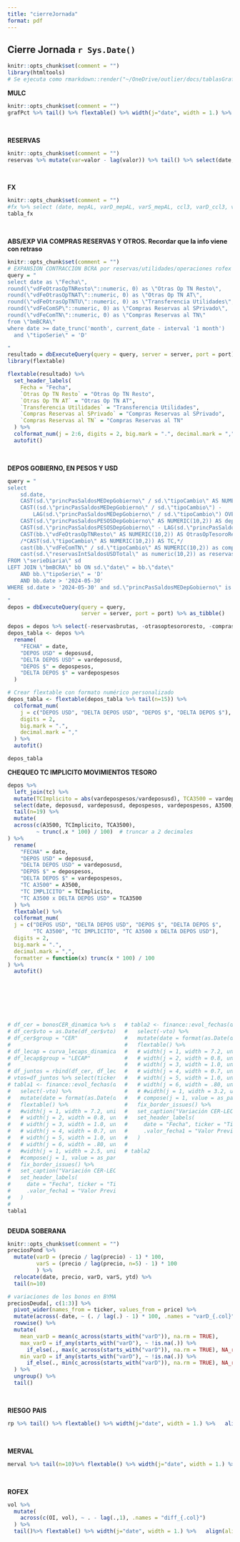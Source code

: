 ```yaml
---
title: "cierreJornada"
format: pdf
---
```


## Cierre Jornada `r Sys.Date()`

```r
knitr::opts_chunk$set(comment = "")
library(htmltools)
# Se ejecuta como rmarkdown::render("~/OneDrive/outlier/docs/tablasGraficos/cierre_jornada.qmd", envir = .GlobalEnv)
```

**MULC**

```r
knitr::opts_chunk$set(comment = "")
grafPct %>% tail() %>% flextable() %>% width(j="date", width = 1.) %>%   align(align="center", part = "all")
```

<br>

**RESERVAS**

```r
knitr::opts_chunk$set(comment = "")
reservas %>% mutate(var=valor - lag(valor)) %>% tail() %>% select(date, reservasTXT, var) %>% flextable() %>% width(j="date", width = 1.) %>%   align(align="center", part = "all")
```

<br>

**FX**

```r
knitr::opts_chunk$set(comment = "")
#fx %>% select (date, mepAL, varD_mepAL, varS_mepAL, ccl3, varD_ccl3, varS_ccl3, canjeCCL3, A3500, brechaTXT) %>% tail() %>% print(n = Inf, width = Inf)
tabla_fx
```

<br>

**ABS/EXP VIA COMPRAS RESERVAS Y OTROS. Recordar que la info viene con retraso**

```r
knitr::opts_chunk$set(comment = "")
# EXPANSION CONTRACCION BCRA por reservas/utilidades/operaciones rofex desde el 1 día del mes anterior trae los datos
query = "
select date as \"Fecha\", 
round(\"vdFeOtrasOpTNResto\"::numeric, 0) as \"Otras Op TN Resto\", 
round(\"vdFeOtrasOpTNAT\"::numeric, 0) as \"Otras Op TN AT\", 
round(\"vdFeOtrasOpTNTU\"::numeric, 0) as \"Transferencia Utilidades\", 
round(\"vdFeComSP\"::numeric, 0) as \"Compras Reservas al SPrivado\", 
round(\"vdFeComTN\"::numeric, 0) as \"Compras Reservas al TN\" 
from \"bmBCRA\" 
where date >= date_trunc('month', current_date - interval '1 month') 
  and \"tipoSerie\" = 'D'

"
resultado = dbExecuteQuery(query = query, server = server, port = port)
library(flextable)

flextable(resultado) %>%
  set_header_labels(
    Fecha = "Fecha",
    `Otras Op TN Resto` = "Otras Op TN Resto",
    `Otras Op TN AT` = "Otras Op TN AT",
    `Transferencia Utilidades` = "Transferencia Utilidades",
    `Compras Reservas al SPrivado` = "Compras Reservas al SPrivado",
    `Compras Reservas al TN` = "Compras Reservas al TN"
  ) %>%
  colformat_num(j = 2:6, digits = 2, big.mark = ".", decimal.mark = ",") %>%
  autofit()
```

<br>

**DEPOS GOBIERNO, EN PESOS Y USD**

```r
query = "
select	
    sd.date,
    CAST(sd.\"princPasSaldosMEDepGobierno\" / sd.\"tipoCambio\" AS NUMERIC(10,2)) AS deposUSD,
    CAST((sd.\"princPasSaldosMEDepGobierno\" / sd.\"tipoCambio\") -
        LAG(sd.\"princPasSaldosMEDepGobierno\" / sd.\"tipoCambio\") OVER (ORDER BY bb.date) AS NUMERIC(10,2)) AS varDeposUSD,
    CAST(sd.\"princPasSaldosPESOSDepGobierno\" AS NUMERIC(10,2)) AS deposPesos,
    CAST(sd.\"princPasSaldosPESOSDepGobierno\" - LAG(sd.\"princPasSaldosPESOSDepGobierno\") OVER (ORDER BY sd.date) AS NUMERIC(10,2)) AS varDeposPesos,
    CAST(bb.\"vdFeOtrasOpTNResto\" AS NUMERIC(10,2)) AS OtrasOpTesoroResto,
    /*CAST(sd.\"tipoCambio\" AS NUMERIC(10,2)) AS TC,*/
    cast(bb.\"vdFeComTN\" / sd.\"tipoCambio\" AS NUMERIC(10,2)) as comprasUSDTesoro,
    cast(sd.\"reservasIntSaldosUSDTotal\" as numeric(10,2)) as reservasBrutas
FROM \"serieDiaria\" sd
LEFT JOIN \"bmBCRA\" bb ON sd.\"date\" = bb.\"date\"
    AND bb.\"tipoSerie\" = 'D'
    AND bb.date > '2024-05-30'
WHERE sd.date > '2024-05-30' and sd.\"princPasSaldosMEDepGobierno\" is not null

"
depos = dbExecuteQuery(query = query, 
                       server = server, port = port) %>% as_tibble()

depos = depos %>% select(-reservasbrutas, -otrasoptesororesto, -comprasusdtesoro)
depos_tabla <- depos %>%
  rename(
    "FECHA" = date,
    "DEPOS USD" = deposusd,
    "DELTA DEPOS USD" = vardeposusd,
    "DEPOS $" = depospesos,
    "DELTA DEPOS $" = vardepospesos
  ) 

# Crear flextable con formato numérico personalizado
depos_tabla <- flextable(depos_tabla %>% tail(n=15)) %>%
  colformat_num(
    j = c("DEPOS USD", "DELTA DEPOS USD", "DEPOS $", "DELTA DEPOS $"),
    digits = 2,
    big.mark = ".",
    decimal.mark = ","
  ) %>%
  autofit()

depos_tabla

```


**CHEQUEO TC IMPLICITO MOVIMIENTOS TESORO**
```r

depos %>% 
  left_join(tc) %>% 
  mutate(TCImplicito = abs(vardepospesos/vardeposusd), TCA3500 = vardeposusd * A3500) %>% 
  select(date, deposusd, vardeposusd, depospesos, vardepospesos, A3500, TCImplicito, TCA3500) %>% 
  tail(n=19) %>% 
  mutate(
  across(c(A3500, TCImplicito, TCA3500),
         ~ trunc(.x * 100) / 100)  # truncar a 2 decimales
) %>% 
  rename(
    "FECHA" = date,
    "DEPOS USD" = deposusd,
    "DELTA DEPOS USD" = vardeposusd,
    "DEPOS $" = depospesos,
    "DELTA DEPOS $" = vardepospesos,
    "TC A3500" = A3500,
    "TC IMPLICITO" = TCImplicito,
    "TC A3500 x DELTA DEPOS USD" = TCA3500
  ) %>% 
  flextable() %>%
  colformat_num(
  j = c("DEPOS USD", "DELTA DEPOS USD", "DEPOS $", "DELTA DEPOS $", 
        "TC A3500", "TC IMPLICITO", "TC A3500 x DELTA DEPOS USD"),
  digits = 2,
  big.mark = ".",
  decimal.mark = ",",
  formatter = function(x) trunc(x * 100) / 100
) %>% 
  autofit()
  
```
<br>

<br>

<!--**Variación CER-LECAP** -->

```{=html}
<style>
.columns .column table {
  width: 100% !important;
  font-size: 12px;
}
.columns .column table td,
.columns .column table th {
  white-space: nowrap !important;
  padding: 4px 8px !important;
}
</style>
```
::: {.columns style="display: flex; gap: 20px; flex-wrap: nowrap;"}
::: {.column style="width: 50%; max-width: 50%; box-sizing: border-box;"}
```r
# df_cer = bonosCER_dinamica %>% select(date, ticker, price, vto = maturity)
# df_cer$vto = as.Date(df_cer$vto)
# df_cer$group = "CER"
# 
# df_lecap = curva_lecaps_dinamica %>% select(date, ticker, price, vto=date_vto)
# df_lecap$group = "LECAP"
# 
# df_juntos = rbind(df_cer, df_lecap) %>% arrange(date)
# vtos=df_juntos %>% select(ticker, vto) %>% distinct(ticker, .keep_all = T)
# tabla1 <- finance::evol_fechas(df_juntos, fecha1 = "2025-07-15", fecha2 = Sys.Date(), campo = "price", campo_fecha = "date") %>% 
#   select(-vto) %>%
#   mutate(date = format(as.Date(date), "%d/%m")) %>%
#   flextable() %>% 
#   #width(j = 1, width = 7.2, unit = "in") %>%  # Ancho para fecha
#   # width(j = 2, width = 0.8, unit = "in") %>%  # Ancho para ticker
#   # width(j = 3, width = 1.0, unit = "in") %>%  # Ancho para precio
#   # width(j = 4, width = 0.7, unit = "in") %>%  # Ancho para grupo
#   # width(j = 5, width = 1.0, unit = "in") %>%  # Ancho para valor previo
#   # width(j = 6, width = .80, unit = "in") %>%  # Ancho para variación
#   #width(j = 1, width = 2.5, unit = "in") %>% # Ancho fijo para la columna "Fecha"
#   #compose(j = 1, value = as_paragraph(as_chunk(date))) %>% # Sin props adicionales
#   fix_border_issues() %>%
#   set_caption("Variación CER-LECAP 15/07/2025 y hoy") %>% 
#   set_header_labels(
#     date = "Fecha", ticker = "Ticker", price = "Precio Hoy", group = "Grupo",
#     .valor_fecha1 = "Valor Previo", variacion_pct = "Variación"
#   ) 
# 
tabla1
```
:::

::: {.column style="width: 50%; max-width: 50%; box-sizing: border-box;"}
```r
# tabla2 <- finance::evol_fechas(df_juntos, fecha1 = "2025-06-30", fecha2 = Sys.Date(), campo = "price", campo_fecha = "date") %>% 
#   select(-vto) %>%
#   mutate(date = format(as.Date(date), "%d/%m")) %>%
#   flextable() %>% 
#   # width(j = 1, width = 7.2, unit = "in") %>%  # Ancho para fecha
#   # width(j = 2, width = 0.8, unit = "in") %>%  # Ancho para ticker
#   # width(j = 3, width = 1.0, unit = "in") %>%  # Ancho para precio
#   # width(j = 4, width = 0.7, unit = "in") %>%  # Ancho para grupo
#   # width(j = 5, width = 1.0, unit = "in") %>%  # Ancho para valor previo
#   # width(j = 6, width = .80, unit = "in") %>%  # Ancho para variación
#   # #width(j = 1, width = 3.2, unit = "in") %>% # Ancho fijo para la columna "Fecha"
#   # compose(j = 1, value = as_paragraph(as_chunk(date))) %>% # Sin props adicionales
#   fix_border_issues() %>%
#   set_caption("Variación CER-LECAP 30/06/2025 y hoy") %>% 
#   set_header_labels(
#     date = "Fecha", ticker = "Ticker", price = "Precio Hoy", group = "Grupo",
#     .valor_fecha1 = "Valor Previo", variacion_pct = "Variación"
#   ) 
# 
# tabla2
```
:::
:::

**DEUDA** **SOBERANA**

```r
knitr::opts_chunk$set(comment = "")
preciosPond %>% 
  mutate(varD = (precio / lag(precio) - 1) * 100, 
         varS = (precio / lag(precio, n=5) - 1) * 100
         ) %>% 
  relocate(date, precio, varD, varS, ytd) %>% 
  tail(n=10)

# variaciones de los bonos en BYMA
preciosDeuda[, c(1:3)] %>% 
  pivot_wider(names_from = ticker, values_from = price) %>% 
  mutate(across(-date, ~ (. / lag(.) - 1) * 100, .names = "varD_{.col}")) %>% 
  rowwise() %>% 
  mutate(
    mean_varD = mean(c_across(starts_with("varD")), na.rm = TRUE),
    max_varD = if_any(starts_with("varD"), ~ !is.na(.)) %>% 
      if_else(., max(c_across(starts_with("varD")), na.rm = TRUE), NA_real_),
    min_varD = if_any(starts_with("varD"), ~ !is.na(.)) %>% 
      if_else(., min(c_across(starts_with("varD")), na.rm = TRUE), NA_real_)
  ) %>% 
  ungroup() %>% 
  tail()
```

<br>

**RIESGO** **PAIS**

```r
rp %>% tail() %>% flextable() %>% width(j="date", width = 1.) %>%   align(align="center", part = "all") 

```

<br>

**MERVAL**

```r
merval %>% tail(n=10)%>% flextable() %>% width(j="date", width = 1.) %>%   align(align="center", part = "all") %>%  colformat_double(j = c(3:4, 6:7,10),digits = 2, suffix = "%")
```

<br>

**ROFEX**

```r
vol %>% 
  mutate(
    across(c(OI, vol), ~ . - lag(.,1), .names = "diff_{.col}")
  ) %>% 
  tail()%>% flextable() %>% width(j="date", width = 1.) %>%   align(align="center", part = "all")

```
